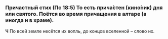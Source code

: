 
### Причастный стих (Пс 18:5) <Tooltip>То есть прича́стен (кино́ник) дня или святого. Поётся во время прича­ще­ния в алтаре (а иногда и в храме).</Tooltip>

**Ч** По всей земле несётся их вопль, до концов вселенной – слово их.
